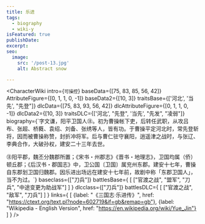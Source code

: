 ```yaml
---
title: 乐进
tags:
  - biography
  - wiki-y
isFeatured: true
publishDate:
excerpt:
seo:
  image:
    src: '/post-13.jpg'
    alt: Abstract snow

---
```



<CharacterWiki
  intro={`可操控`}
  baseData={[75, 83, 85, 56, 42]}
  AttributeFigure={[0, 1, 1, 0, -1]}
  baseData2={[10, 3]}
  traitsBase={['河北', '当先', "先登"]}
  dlcData={[75, 83, 93, 56, 42]}
  dlcAttributeFigure={[0, 1, 1, 0, -1]}
  dlcData2={[10, 3]}
  traitsDLC={['河北', "先登", '当先', "先发", "凌弱"]}
  biography={`字文谦，阳平卫国人㊟。初为曹操帐下吏，后转任武职，从攻吕布、张超、桥蕤、袁绍、刘备、张绣等人，皆有功。于曹操平定河北时，常先登斩将，因而被曹操称赞，封折冲将军。后与曹仁驻守襄阳，逍遥津之战时，与张辽、李典合作，大破孙权，建安二十三年去世。

㊟阳平郡，魏丕分魏郡所置；《宋书・州郡志》《晋书・地理志》，卫国均属（侨）顿丘郡；《后汉书・郡国志》中，卫公国〔卫国〕属兖州东郡。建安十七年，曹操自东郡划卫国归魏郡。因乐进出场远在建安十七年前，故剧中称「东郡卫国人」，当不为过。`}
  baseclass={["刀兵"]}
  battlesBase={
    [
      ["官渡之战", "盟军", "刀兵", "中途变更为助战军"]
    ]
  }
  dlcclass={["刀兵"]}
  battlesDLC={
    [
      ["官渡之战", "敌军", "刀兵"]
    ]
  }
  links={
    [
      {label: "《三国志·乐进传》", href: "https://ctext.org/text.pl?node=602719&if=gb&remap=gb"},
      {label: "Wikipedia - English Version", href: "https://en.wikipedia.org/wiki/Yue_Jin"}
    ]
  }
/>

